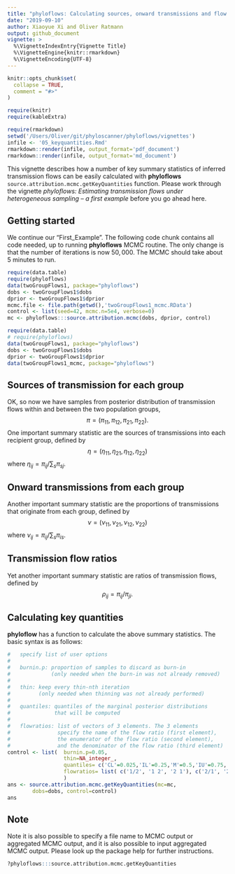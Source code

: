 ```yaml
---
title: "phyloflows: Calculating sources, onward transmissions and flow ratios"
date: "2019-09-10"
author: Xiaoyue Xi and Oliver Ratmann
output: github_document
vignette: >
  %\VignetteIndexEntry{Vignette Title}
  %\VignetteEngine{knitr::rmarkdown}
  %\VignetteEncoding{UTF-8}
---
```


```r
knitr::opts_chunk$set(
  collapse = TRUE,
  comment = "#>"
)
```
```r
require(knitr)
require(kableExtra)
```
```r
require(rmarkdown)
setwd('/Users/Oliver/git/phyloscanner/phyloflows/vignettes')
infile <- '05_keyquantities.Rmd'
rmarkdown::render(infile, output_format='pdf_document')
rmarkdown::render(infile, output_format='md_document')
```


This vignette describes how a number of key summary statistics of inferred
transmission flows can be easily calculated with **phyloflows**
`source.attribution.mcmc.getKeyQuantities` function. Please work through the
vignette *phyloflows: Estimating transmission flows under heterogeneous sampling
-- a first example* before you go ahead here.

## Getting started

We continue our "First_Example". The following code chunk contains all code
needed, up to running **phyloflows** MCMC routine. The only change is that the
number of iterations is now $50,000$. The MCMC should take about 5 minutes to
run.

```r
require(data.table)
require(phyloflows)
data(twoGroupFlows1, package="phyloflows")
dobs <- twoGroupFlows1$dobs
dprior <- twoGroupFlows1$dprior
mcmc.file <- file.path(getwd(),'twoGroupFlows1_mcmc.RData')
control <- list(seed=42, mcmc.n=5e4, verbose=0)
mc <- phyloflows:::source.attribution.mcmc(dobs, dprior, control)
```
```r
require(data.table)
# require(phyloflows)
data(twoGroupFlows1, package="phyloflows")
dobs <- twoGroupFlows1$dobs
dprior <- twoGroupFlows1$dprior
data(twoGroupFlows1_mcmc, package="phyloflows")
```

## Sources of transmission for each group
OK, so now we have samples from posterior distribution of transmission flows
within and between the two population groups,
$$
\pi=(\pi_{11},\pi_{12},\pi_{21},\pi_{22}).
$$
One important summary statistic are the sources of transmissions into each
recipient group, defined by
$$
\eta=(\eta_{11},\eta_{21},\eta_{12},\eta_{22})
$$
where $\eta_{ij}= \pi_{ij} / \sum_{s} \pi_{sj}$.

## Onward transmissions from each group
Another important summary statistic are the proportions of transmissions that
originate from each group, defined by 
$$
\nu=(\nu_{11},\nu_{21},\nu_{12},\nu_{22})
$$
where $\nu_{ij}= \pi_{ij} / \sum_{s} \pi_{is}$.

## Transmission flow ratios
Yet another important summary statistic are ratios of transmission flows,
defined by 
$$
\rho_{ij}= \pi_{ij} / \pi_{ji}.
$$

## Calculating key quantities
**phyloflow** has a function to calculate the above
summary statistics. The basic syntax is as follows:
```r
#	specify list of user options
#
#	burnin.p: proportion of samples to discard as burn-in 
#			  (only needed when the burn-in was not already removed)
#
#	thin: keep every thin-nth iteration 
#		  (only needed when thinning was not already performed)
#
#	quantiles: quantiles of the marginal posterior distributions 
#			   that will be computed
#
#	flowratios: list of vectors of 3 elements. The 3 elements 
#				specify the name of the flow ratio (first element),
#				the enumerator of the flow ratio (second element),
#				and the denominator of the flow ratio (third element)
control <- list(  burnin.p=0.05, 
			      thin=NA_integer_, 
				  quantiles= c('CL'=0.025,'IL'=0.25,'M'=0.5,'IU'=0.75,'CU'=0.975),
                  flowratios= list( c('1/2', '1 2', '2 1'), c('2/1', '2 1', '1 2'))
                  )
ans <- source.attribution.mcmc.getKeyQuantities(mc=mc, 
		dobs=dobs, control=control)
ans
``` 

## Note
Note it is also possible to specify a file name to MCMC output or
aggregated MCMC output, and it is also possible to input aggregated MCMC output.
Please look up the package help for further instructions.
```r
?phyloflows:::source.attribution.mcmc.getKeyQuantities
``` 